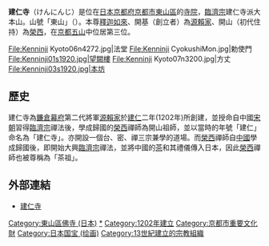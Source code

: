 {{日本寺院
| name = 建仁寺
| img = File:150124 Kenninji Kyoto Japan01s3.jpg
| img_capt = 
| image_width = 300
| nihongo = 建仁寺
| hiragana = けんにんじ
| romaji = Kennin-ji
| location = [[京都府|京都府]][[京都市|京都市]][[東山區_(日本)|東山區]]<br>小松町584
| sangou = 東山
| section = [[臨濟宗|臨濟宗]]建仁寺派大本山
| god = [[釋迦如來|釋迦如來]]
| found_year = [[土御門天皇|土御門天皇]][[建仁|建仁]]二年（1202年）
| founder = [[源賴家|源賴家]]（開基）<br>[[榮西|榮西]]（開山）
| official_name = 東山 建仁禪寺
| alias = 
| struct = 
| title = [[京都五山|京都五山]]三位
| cultural_collection = 風神雷神圖（國寶）<br>方丈、勅使門、絹本著色十六羅漢像16幅 他多數（重要文化財）
}}
'''建仁寺'''（けんにんじ）是位在[[日本|日本]][[京都府|京都府]][[京都市|京都市]][[東山區_(日本)|東山區]]的[[寺院|寺院]]，[[臨濟宗|臨濟宗]]建仁寺派大本山。山號「東山」（{{lang|ja|とうざん}}）。本尊[[釋迦如來|釋迦如來]]、開基（創立者）為[[源賴家|源賴家]]、開山（初代住持）為[[榮西|榮西]]，在[[京都五山|京都五山]]中位居第三位。

<gallery>
File:Kenninji Kyoto06n4272.jpg|法堂
File:Kenninji CyokushiMon.jpg|勅使門
File:Kenninji01s1920.jpg|望闕樓
File:Kenninji Kyoto07n3200.jpg|方丈
File:Kenninji03s1920.jpg|本坊
</gallery>

==歷史==
建仁寺為[[鐮倉幕府|鐮倉幕府]]第二代將軍[[源賴家|源賴家]]於[[建仁|建仁]]二年(1202年)所創建，並授命自中國[[宋朝|宋朝]]習得[[臨濟宗|臨濟宗]]禪法後，學成歸國的[[榮西|榮西]]禪師為開山祖師，並以當時的年號「建仁」命名為「建仁寺」。亦開設一個台、密、禪三宗兼學的道場。而[[榮西|榮西]]禪師自[[中國|中國]]學成歸國後，即開始大興[[臨濟宗|臨濟宗]]禪法，並將中國的[[茶|茶]]和其禮儀傳入日本，因此[[榮西|榮西]]禪師也被尊稱為「茶祖」。

== 外部連結 ==
{{Commonscat|Kenninji}}
* [http://www.kenninji.jp/ 建仁寺] {{Wayback|url=http://www.kenninji.jp/ |date=20201203181931 }}

{{japan-stub}}
{{DEFAULTSORT:Kenninji}}
[[Category:東山區佛寺_(日本)|Category:東山區佛寺 (日本)]]
[[Category:臨濟宗建仁寺派佛寺|*]]
[[Category:1202年建立|Category:1202年建立]]
[[Category:京都市重要文化財|Category:京都市重要文化財]]
[[Category:日本国宝_(绘画)|Category:日本国宝 (绘画)]]
[[Category:13世紀建立的宗教組織|Category:13世紀建立的宗教組織]]